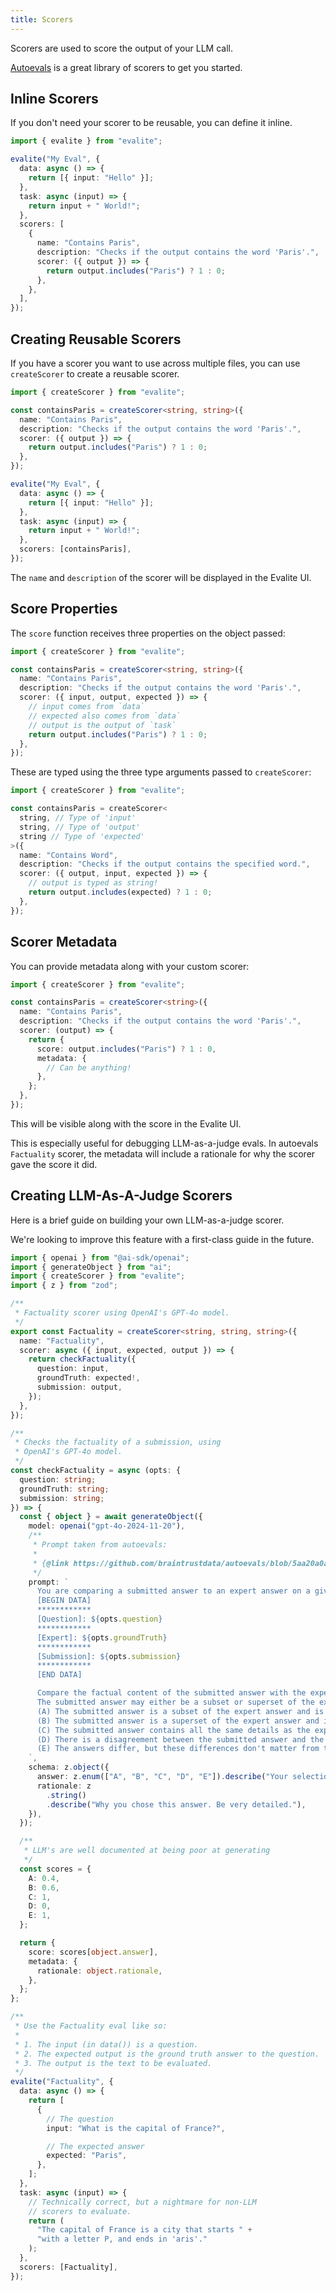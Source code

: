 ```yaml
---
title: Scorers
---
```



Scorers are used to score the output of your LLM call.

[Autoevals](https://github.com/braintrustdata/autoevals) is a great library of scorers to get you started.

## Inline Scorers

If you don't need your scorer to be reusable, you can define it inline.

```ts
import { evalite } from "evalite";

evalite("My Eval", {
  data: async () => {
    return [{ input: "Hello" }];
  },
  task: async (input) => {
    return input + " World!";
  },
  scorers: [
    {
      name: "Contains Paris",
      description: "Checks if the output contains the word 'Paris'.",
      scorer: ({ output }) => {
        return output.includes("Paris") ? 1 : 0;
      },
    },
  ],
});
```

## Creating Reusable Scorers

If you have a scorer you want to use across multiple files, you can use `createScorer` to create a reusable scorer.

```ts
import { createScorer } from "evalite";

const containsParis = createScorer<string, string>({
  name: "Contains Paris",
  description: "Checks if the output contains the word 'Paris'.",
  scorer: ({ output }) => {
    return output.includes("Paris") ? 1 : 0;
  },
});

evalite("My Eval", {
  data: async () => {
    return [{ input: "Hello" }];
  },
  task: async (input) => {
    return input + " World!";
  },
  scorers: [containsParis],
});
```

The `name` and `description` of the scorer will be displayed in the Evalite UI.

## Score Properties

The `score` function receives three properties on the object passed:

```ts
import { createScorer } from "evalite";

const containsParis = createScorer<string, string>({
  name: "Contains Paris",
  description: "Checks if the output contains the word 'Paris'.",
  scorer: ({ input, output, expected }) => {
    // input comes from `data`
    // expected also comes from `data`
    // output is the output of `task`
    return output.includes("Paris") ? 1 : 0;
  },
});
```

These are typed using the three type arguments passed to `createScorer`:

```ts
import { createScorer } from "evalite";

const containsParis = createScorer<
  string, // Type of 'input'
  string, // Type of 'output'
  string // Type of 'expected'
>({
  name: "Contains Word",
  description: "Checks if the output contains the specified word.",
  scorer: ({ output, input, expected }) => {
    // output is typed as string!
    return output.includes(expected) ? 1 : 0;
  },
});
```

## Scorer Metadata

You can provide metadata along with your custom scorer:

```ts
import { createScorer } from "evalite";

const containsParis = createScorer<string>({
  name: "Contains Paris",
  description: "Checks if the output contains the word 'Paris'.",
  scorer: (output) => {
    return {
      score: output.includes("Paris") ? 1 : 0,
      metadata: {
        // Can be anything!
      },
    };
  },
});
```

This will be visible along with the score in the Evalite UI.

<Aside type="tip">

This is especially useful for debugging LLM-as-a-judge evals. In autoevals `Factuality` scorer, the metadata will include a rationale for why the scorer gave the score it did.

</Aside>

## Creating LLM-As-A-Judge Scorers

Here is a brief guide on building your own LLM-as-a-judge scorer.

We're looking to improve this feature with a first-class guide in the future.

```ts
import { openai } from "@ai-sdk/openai";
import { generateObject } from "ai";
import { createScorer } from "evalite";
import { z } from "zod";

/**
 * Factuality scorer using OpenAI's GPT-4o model.
 */
export const Factuality = createScorer<string, string, string>({
  name: "Factuality",
  scorer: async ({ input, expected, output }) => {
    return checkFactuality({
      question: input,
      groundTruth: expected!,
      submission: output,
    });
  },
});

/**
 * Checks the factuality of a submission, using
 * OpenAI's GPT-4o model.
 */
const checkFactuality = async (opts: {
  question: string;
  groundTruth: string;
  submission: string;
}) => {
  const { object } = await generateObject({
    model: openai("gpt-4o-2024-11-20"),
    /**
     * Prompt taken from autoevals:
     *
     * {@link https://github.com/braintrustdata/autoevals/blob/5aa20a0a9eb8fc9e07e9e5722ebf71c68d082f32/templates/factuality.yaml}
     */
    prompt: `
      You are comparing a submitted answer to an expert answer on a given question. Here is the data:
      [BEGIN DATA]
      ************
      [Question]: ${opts.question}
      ************
      [Expert]: ${opts.groundTruth}
      ************
      [Submission]: ${opts.submission}
      ************
      [END DATA]

      Compare the factual content of the submitted answer with the expert answer. Ignore any differences in style, grammar, or punctuation.
      The submitted answer may either be a subset or superset of the expert answer, or it may conflict with it. Determine which case applies. Answer the question by selecting one of the following options:
      (A) The submitted answer is a subset of the expert answer and is fully consistent with it.
      (B) The submitted answer is a superset of the expert answer and is fully consistent with it.
      (C) The submitted answer contains all the same details as the expert answer.
      (D) There is a disagreement between the submitted answer and the expert answer.
      (E) The answers differ, but these differences don't matter from the perspective of factuality.
    `,
    schema: z.object({
      answer: z.enum(["A", "B", "C", "D", "E"]).describe("Your selection."),
      rationale: z
        .string()
        .describe("Why you chose this answer. Be very detailed."),
    }),
  });

  /**
   * LLM's are well documented at being poor at generating
   */
  const scores = {
    A: 0.4,
    B: 0.6,
    C: 1,
    D: 0,
    E: 1,
  };

  return {
    score: scores[object.answer],
    metadata: {
      rationale: object.rationale,
    },
  };
};

/**
 * Use the Factuality eval like so:
 *
 * 1. The input (in data()) is a question.
 * 2. The expected output is the ground truth answer to the question.
 * 3. The output is the text to be evaluated.
 */
evalite("Factuality", {
  data: async () => {
    return [
      {
        // The question
        input: "What is the capital of France?",

        // The expected answer
        expected: "Paris",
      },
    ];
  },
  task: async (input) => {
    // Technically correct, but a nightmare for non-LLM
    // scorers to evaluate.
    return (
      "The capital of France is a city that starts " +
      "with a letter P, and ends in 'aris'."
    );
  },
  scorers: [Factuality],
});
```
